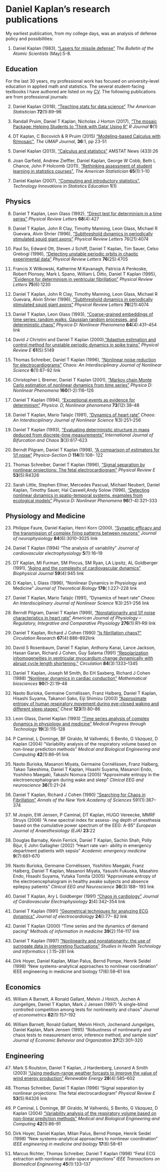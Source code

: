 # Daniel Kaplan's research publications

My earliest publication, from my college days, was an analysis of defense policy and possibilities: 

1. Daniel Kaplan (1983), ["Lasers for missile defense"](www/missiledefense.pdf) *The Bulletin of the Atomic Scientists* (May):5-8. 

## Education

For the last 30 years, my professional work has focused on university-level education in applied math and statistics. The several student-facing textbooks I have authored are listed on my [CV](CV.html#Textbooks). The following publications are from professional journals:

2. Daniel Kaplan (2018), ["Teaching stats for data science"](www/TeachingStatsforDataScience.pdf) *The American Statistician* **72**(1):89–96

#. Randall Pruim, Daniel T Kaplan, Nicholas J Horton (2017), ["The mosaic Package: Helping Students to ‘Think with Data’ Using R"](www/RJ-2017-024.pdf) *R Journal* **9**(1)

#. DT Kaplan, C Bocovich & R Pruim (2015) ["Modeling-based Calculus with R/mosaic"](www/UMAP-mosaic-calculus.pdf), *The UMAP Journal*, **36**:1,  pp 23-51

#. Daniel Kaplan (2013), ["Calculus and statistics"](www/Calculus-and-statistics.pdf) AMSTAT News (433):26

#. Joan Garfield, Andrew Zieffler, Daniel Kaplan, George W Cobb, Beth L Chance, John P Holcomb (2011), ["Rethinking assessment of student learning in statistics courses"](www/TheAmericanStatistician-Feb-2011.pdf), *The American Statistician* **65**(1):1–10 

#. Daniel Kaplan (2007), ["Computing and introductory statistics"](www/TISE-Oct-2007.pdf), *Technology Innovations in Statistics Education* **1**(1)

## Physics

8. Daniel T Kaplan, Leon Glass (1992), ["Direct test for determinism in a time series"](www/direct-test-PRL.pdf) *Physical Review Letters* **68**(4):427

#. Daniel T Kaplan, John R Clay, Timothy Manning, Leon Glass, Michael R Guevara, Alvin Shrier (1996), ["Subthreshold dynamics in periodically stimulated squid giant axons"](www/subthreshold-PRL.pdf) *Physical Review Letters* 76(21):4074 

#. Paul So, Edward Ott, Steven J Schiff, Daniel T Kaplan, Tim Sauer, Celso Grebogi (1996), ["Detecting unstable periodic orbits in chaotic experimental data"](www/subthreshold-PRL.pdf) *Physical Review Letters* **76**(25):4705 

#. Francis X Witkowski, Katherine M Kavanagh, Patricia A Penkoske, Robert Plonsey, Mark L Spano, William L Ditto, Daniel T Kaplan (1995), ["Evidence for determinism in ventricular fibrillation"](www/evidence.pdf) *Physical Review Letters* **75**(6):1230 

#. Daniel T Kaplan, John R Clay, Timothy Manning, Leon Glass, Michael R Guevara, Alvin Shrier (1996), ["Subthreshold dynamics in periodically stimulated squid giant axons"](www/subthreshold-PRL.pdf) *Physical Review Letters* **76**(21):4074 

#. Daniel T Kaplan, Leon Glass (1993), ["Coarse-grained embeddings of time series: random walks, Gaussian random processes, and deterministic chaos"](www/coarse-grained_1993.pdf) *Physica D: Nonlinear Phenomena* **64**(4):431–454 link

#. David J Christini and Daniel T Kaplan (2000),["Adaptive estimation and control method for unstable periodic dynamics in spike trains"](www/9901020v1.pdf) *Physical Review E* **61**(5):5149 

#. Thomas Schreiber, Daniel T Kaplan (1996), ["Nonlinear noise reduction for electrocardiograms"](www/nonlinear-noise-reduction.pdf) *Chaos: An Interdisciplinary Journal of Nonlinear Science* **6**(1):87–92 link

#. Christopher L Bremer, Daniel T Kaplan (2001), ["Markov chain Monte Carlo estimation of nonlinear dynamics from time series"](www/MarkovChainMonteCarloEstimationOfNonlinearDynamicsFromTimeSeries.pdf) *Physica D: Nonlinear Phenomena* **160**(1-2):116–126

#. Daniel T Kaplan (1994), ["Exceptional events as evidence for determinism"](https://www.sciencedirect.com/science/article/abs/pii/0167278994902240) *Physica. D, Nonlinear phenomena* **73**(12):38–48 

#. Daniel T Kaplan, Mario Talajic (1991), ["Dynamics of heart rate"](https://pubs.aip.org/aip/cha/article-abstract/1/3/251/134381/Dynamics-of-heart-rateDynamics-of-heart-rate?redirectedFrom=fulltext) *Chaos: An Interdisciplinary Journal of Nonlinear Science* **1**(3):251–256

#. Daniel T Kaplan (1993), ["Evaluating deterministic structure in maps deduced from discrete-time measurements"](https://www.worldscientific.com/doi/abs/10.1142/S0218127493000519)
*International Journal of Bifurcation and Chaos* **3**(3):617–623

#. Berndt Pilgram, Daniel T Kaplan (1998), ["A comparison of estimators for 1/f noise"](www/pilgram-kaplan-hrv.pdf) *Physica-Section D* **114**(1):108–
122

#. Thomas Schreiber, Daniel T Kaplan (1996), ["Signal separation by nonlinear projections: The fetal electrocardiogram"](www/signal-separation-PhysRevE.pdf) *Physical Review E* **53**(5):R4326 

#. Sarah Little, Stephen Ellner, Mercedes Pascual, Michael Neubert, Daniel Kaplan, Timothy Sauer, Hal Caswell,Andy Solow (1996), ["Detecting nonlinear dynamics in spatio-temporal systems, examples from ecological models"](https://www.sciencedirect.com/science/article/abs/pii/0167278996000309) *Physica D: Nonlinear Phenomena* **96**(1-4):321–333


## Physiology and Medicine


23. Philippe Faure, Daniel Kaplan, Henri Korn (2000), ["Synaptic efficacy and the transmission of complex firing patterns between neurons"](www/signal-flag-patterns.pdf) *Journal of neurophysiology* **84**(6):3010–3025 link

#. Daniel T Kaplan (1994) "The analysis of variability" *Journal of cardiovascular electrophysiology* **5**(1):16–19

#. DT Kaplan, MI Furman, SM Pincus, SM Ryan, LA Lipsitz, AL Goldberger (1991), ["Aging and the complexity of cardiovascular dynamics"](www/biophysj00115-0183.pdf) *Biophysical Journal* **59**(4):945 link

#. D Kaplan, L Glass (1996), "Nonlinear Dynamics in Physiology and Medicine" *Journal of Theoretical Biology*
**178**( ):227–228 link

#. Daniel T Kaplan, Mario Talajic (1991), "Dynamics of heart rate" *Chaos: An Interdisciplinary Journal of Nonlinear Science* **1**(3):251–256 link

#. Berndt Pilgram, Daniel T Kaplan (1999), ["Nonstationarity and 1/f noise characteristics in heart rate"](www/pilgram-kaplan-1999-nonstationarity-and-1-f-noise-characteristics-in-heart-rate.pdf) *American Journal of Physiology – Regulatory, Integrative and Comparative Physiology* **276**(1):R1–R9 link

#. Daniel T Kaplan, Richard J Cohen (1990) ["Is fibrillation chaos?"](www/kaplan-cohen-1990-is-fibrillation-chaos.pdf) *Circulation Research* **67**(4):886–892link

28. David S Rosenbaum, Daniel T Kaplan, Anthony Kanai, Lance Jackson, Hasan Garan, Richard J Cohen, Guy Salama (1991) ["Repolarization inhomogeneities in ventricular myocardium change dynamically with abrupt cycle length shortening."](www/rosenbaum-et-al-1991-repolarization-inhomogeneities-in-ventricular-myocardium-change-dynamically-with-abrupt-cycle.pdf)  *Circulation* **84**(3):1333–1345 

29. Daniel T Kaplan, Joseph M Smith, Bo EH Saxberg, Richard J Cohen (1988) ["Nonlinear dynamics in cardiac conduction"](https://pubmed.ncbi.nlm.nih.gov/11539069/)  *Mathematical biosciences* **90**(1-2):19–48

30. Naoto Burioka, Germaine Cornélissen, Franz Halberg, Daniel T Kaplan, Hisashi Suyama, Takanori Sako, Eiji Shimizu (2003) ["Approximate entropy of human respiratory movement during eye-closed waking and different sleep stages"](https://pubmed.ncbi.nlm.nih.gov/12527606/)  *Chest* **123**(1):80–86

31. Leon Glass, Daniel Kaplan (1993) ["Time series analysis of complex dynamics in physiology and medicine"](www/time-series-complex-dynamics.pdf)  *Medical Progress through Technology* **19**(3):115-128

32. P Caminal, L Dominge, BF Giraldo, M Vallverdú, S Benito, G Vázquez, D Kaplan (2004) "Variability analysis of the respiratory volume based on non-linear prediction methods"  *Medical and Biological Engineering and Computing* **42**(1):86–91 link

33. Naoto Burioka, Masanori Miyata, Germaine Cornélissen, Franz Halberg, Takao Takeshima, Daniel T Kaplan, Hisashi Suyama, Masanori Endo, Yoshihiro Maegaki, Takashi Nomura (2005) "Approximate entropy in the electroencephalogram during wake and sleep"  *Clinical EEG and neuroscience* **36**(1):21–24 

34. Daniel T Kaplan, Richard J Cohen (1990) ["Searching for Chaos in Fibrillation"](www/Annals of the New York Academy of Sciences - June 1990 - KAPLAN - Searching for Chaos in Fibrillationa.pdf)  *Annals of the New York Academy of Sciences* 591(1):367–374

35. M Jospin, EW Jensen, P Caminal, DT Kaplan, HUGO Vereecke, MMRF Struys (2006) "A new spectral index for assess- ing depth of anesthesia based on the cumulative power spectrum of the EEG: A-85"  *European Journal of Anaesthesiology (EJA)* **23**:22 

36. Douglas Barnaby, Kevin Ferrick, Daniel T Kaplan, Sachin Shah, Polly Bijur, E John Gallagher (2002) "Heart rate vari- ability in emergency department patients with sepsis"  *Academic emergency medicine* **9**(7):661–670

37. Naoto Burioka, Germaine Cornélissen, Yoshihiro Maegaki, Franz Halberg, Daniel T Kaplan, Masanori Miyata, Yasushi Fukuoka, Masahiro Endo, Hisashi Suyama, Yutaka Tomita (2005) "Approximate entropy of the electroencephalogram in healthy awake subjects and absence epilepsy patients"  *Clinical EEG and Neuroscience* **36**(3):188– 193 link

38. Daniel T Kaplan, Ary L Goldberger (1991) ["Chaos in cardiology"](https://onlinelibrary.wiley.com/doi/10.1111/j.1540-8167.1991.tb01331.x)  *Journal of Cardiovascular Electrophysiology* **2**(4):342–354 link

39. Daniel T Kaplan (1991) ["Geometrical techniques for analyzing ECG dynamics"](https://www.sciencedirect.com/science/article/abs/pii/S0022073610800214?via%3Dihub) *Journal of electrocardiology* **24**():77– 82 link

40. Daniel T Kaplan (2000) "Time series and the dynamics of demand pacing"  *Methods of information in medicine* **39**(2):114–117 link

41. Daniel T Kaplan (1997) ["Nonlinearity and nonstationarity: the use of surrogate data in interpreting fluctuations"](www/hrv-surr.pdf)  *Studies in Health Technology and Informatics* ( ):15–281 link

42. Dirk Hoyer, Daniel Kaplan, Milan Palus, Bernd Pompe, Henrik Seidel (1998) "New systems-analytical approaches to nonlinear coordination"  IEEE engineering in medicine and biology 17(6):58–61 link

## Economics


45. William A Barnett, A Ronald Gallant, Melvin J Hinich, Jochen A Jungeilges, Daniel T Kaplan, Mark J Jensen (1997) "A single-blind controlled competition among tests for nonlinearity and chaos"  *Journal of econometrics* **82**(1):157–192 

44. William Barnett, Ronald Gallant, Melvin Hinch, Jochenand Jungeilges, Daniel Kaplan, Mark Jensen (1995) "Robustness of nonlinearity and chaos tests to measurement error, inference method, and sample size"  *Journal of Economic Behavior and Organization* **27**(2):301–320 

## Engineering

47. Mark S Roulston, Daniel T Kaplan, J Hardenberg, Leonard A Smith (2003) ["Using medium-range weather forcasts to improve the value of wind energy production"](www/52-UsingMRweatherForecastsTo-2003.pdf)  *Renewable Energy* **28**(4):585–602 

46. Thomas Schreiber, Daniel T Kaplan (1996) "Signal separation by nonlinear projections: The fetal electrocardiogram"  *Physical Review E* **53**(5):R4326 link

47. P Caminal, L Dominge, BF Giraldo, M Vallverdú, S Benito, G Vázquez, D Kaplan (2004) ["Variability analysis of the respiratory volume based on non-linear prediction methods"](www/article MBEC v.42,n.1,2004.pdf)  *Medical and Biological Engineering and Computing* **42**(1):86–91 

48. Dirk Hoyer, Daniel Kaplan, Milan Palus, Bernd Pompe, Henrik Seidel (1998) "New systems-analytical approaches to nonlinear coordination"  *IEEE engineering in medicine and biology* **17**(6):58–61 

49. Marcus Richter, Thomas Schreiber, Daniel T Kaplan (1998) "Fetal ECG extraction with nonlinear state-space projections"  *IEEE Transactions on Biomedical Engineering* **45**(1):133–137 

